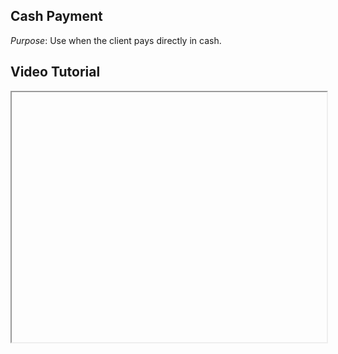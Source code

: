 


<div className="mdx-content">

## Cash Payment



*Purpose*: Use when the client pays directly in cash.

## Video Tutorial



<iframe
  width="100%"
  height="400"
  title="Cash Payment Tutorial"
  allowFullScreen
  className="rounded-lg"
/>

---

## Steps:



❶ **Choose "Cash" as the Payment Method**  
Use the dropdown or payment options to select **Cash**.

❷ **Enter the Amount Collected**  
Input the full or partial amount the client has paid.

❸ **Handle Partial Payments if Any**  
You can **partially enter the amount** if client is paying in parts.

❹ **Click Add Transaction**  
Submit the transaction to confirm the payment.

---

**Tip for First-Time Users**:  
Useful when clients don’t use digital payments or for offline sales.

<div className="space-y-4 mt-6">

<div className="my-10 border-t border-gray-200" />

## More questions about this


</div>
<div className="space-y-4 mt-6">
  <details className="bg-white rounded-md p-4 border border-gray-300">
  <summary
    className="font-medium text-base text-gray-900"
    style={{
      backgroundColor: 'transparent',
      outline: 'none',
      cursor: 'pointer',
      userSelect: 'none',
      listStyle: 'none',
    }}
  >Can I change the payment method later?</summary>
   <p className="mt-2 text-sm text-gray-700">
      No, once the transaction is recorded, you cannot change the method. You can cancel and re-add.
    </p>
  </details>

  <details className="bg-white rounded-md p-4 border border-gray-300">
  <summary
    className="font-medium text-base text-gray-900"
    style={{
      backgroundColor: 'transparent',
      outline: 'none',
      cursor: 'pointer',
      userSelect: 'none',
      listStyle: 'none',
    }}
  >Will this reflect in my sales reports?</summary>
    <p className="mt-2 text-sm text-gray-700">
      Yes, all cash transactions are included in sales and accounting reports.
    </p>
  </details>
</div>
</div>

---

<div className="space-y-4 mt-6">

<div className="my-10 border-t border-gray-200" />

<div className="mdx-content mt-10">

Was this article helpful?

<div style={{ display: 'flex', gap: '1rem' }}>
  <button style={{ padding: '0.5rem', borderRadius: '9999px', backgroundColor: '#f0f0f0' }}>
    👍
  </button>
  <button style={{ padding: '0.5rem', borderRadius: '9999px', backgroundColor: '#f0f0f0' }}>
    👎
  </button>
</div>
</div>

---
</div>
